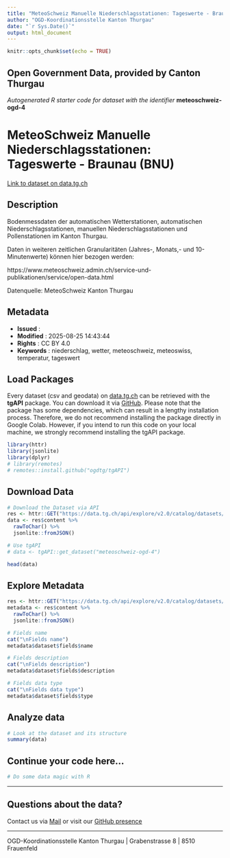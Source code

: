```yaml
---
title: "MeteoSchweiz Manuelle Niederschlagsstationen: Tageswerte - Braunau (BNU)"
author: "OGD-Koordinationsstelle Kanton Thurgau"
date: "`r Sys.Date()`"
output: html_document
---
```


```r
knitr::opts_chunk$set(echo = TRUE)
```

## Open Government Data, provided by **Canton Thurgau**
*Autogenerated R starter code for dataset with the identifier* **meteoschweiz-ogd-4**


# **MeteoSchweiz Manuelle Niederschlagsstationen: Tageswerte - Braunau (BNU)**

[Link to dataset on data.tg.ch](https://data.tg.ch/explore/dataset/meteoschweiz-ogd-4/information/)

## Description

<p>Bodenmessdaten der automatischen Wetterstationen, automatischen Niederschlagsstationen, manuellen Niederschlagsstationen und Pollenstationen im Kanton Thurgau. </p><p></p><p>Daten in weiteren zeitlichen Granularitäten (Jahres-, Monats,- und 10-Minutenwerte) können hier bezogen werden: </p><p>https://www.meteoschweiz.admin.ch/service-und-publikationen/service/open-data.html</p><p></p><p>Datenquelle: MeteoSchweiz Kanton Thurgau</p>

## Metadata

- **Issued**                   : 
- **Modified**                 : 2025-08-25 14:43:44
- **Rights**                   : CC BY 4.0
- **Keywords**                 : niederschlag, wetter, meteoschweiz, meteoswiss, temperatur, tageswert

## Load Packages

Every dataset (csv and geodata) on [data.tg.ch](https://data.tg.ch/pages/start/) can be retrieved with the **tgAPI** package. You can download it via [GitHub](https://github.com/ogdtg/tgAPI). Please note that the package has some dependencies, which can result in a lengthy installation process. Therefore, we do not recommend installing the package directly in Google Colab. However, if you intend to run this code on your local machine, we strongly recommend installing the tgAPI package.

```r
library(httr)
library(jsonlite)
library(dplyr)
# library(remotes)
# remotes::install.github("ogdtg/tgAPI")

```


## Download Data


```r
# Download the Dataset via API
res <- httr::GET("https://data.tg.ch/api/explore/v2.0/catalog/datasets/meteoschweiz-ogd-4/exports/json")
data <- res$content %>%
  rawToChar() %>%
  jsonlite::fromJSON()

# Use tgAPI
# data <- tgAPI::get_dataset("meteoschweiz-ogd-4")

head(data)

```


## Explore Metadata

```r

res <- httr::GET("https://data.tg.ch/api/explore/v2.0/catalog/datasets/meteoschweiz-ogd-4")
metadata <- res$content %>%
  rawToChar() %>%
  jsonlite::fromJSON()

# Fields name
cat("\nFields name")
metadata$dataset$fields$name

# Fields description
cat("\nFields description")
metadata$dataset$fields$description

# Fields data type
cat("\nFields data type")
metadata$dataset$fields$type

```


## Analyze data

```r

# Look at the dataset and its structure
summary(data)

```


## Continue your code here...


```r
# Do some data magic with R
```

------------------------------------------------------------------------

## Questions about the data?

Contact us via [Mail](mailto:ogd@tg.ch) or visit our [GitHub presence](https://github.com/ogdtg)


------------------------------------------------------------------------

OGD-Koordinationsstelle Kanton Thurgau | Grabenstrasse 8 | 8510 Frauenfeld
